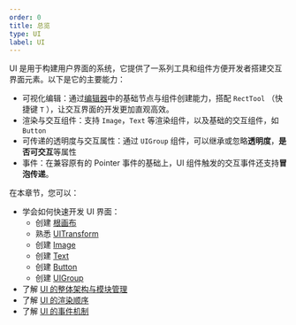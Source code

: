 ```yaml
---
order: 0
title: 总览
type: UI
label: UI
---
```


UI 是用于构建用户界面的系统，它提供了一系列工具和组件方便开发者搭建交互界面元素。以下是它的主要能力：

- 可视化编辑：通过[编辑器](https://galacean.antgroup.com/editor/projects)中的基础节点与组件创建能力，搭配 `RectTool` （快捷键 `T` ），让交互界面的开发更加直观高效。
- 渲染与交互组件：支持 `Image`，`Text` 等渲染组件，以及基础的交互组件，如 `Button`
- 可传递的透明度与交互属性：通过 `UIGroup` 组件，可以继承或忽略**透明度**，**是否可交互**等属性
- 事件：在兼容原有的 Pointer 事件的基础上，UI 组件触发的交互事件还支持**冒泡传递**。

在本章节，您可以：

- 学会如何快速开发 UI 界面：
  - 创建 [根画布](/docs/UI/quickStart/canvas)
  - 熟悉 [UITransform](/docs/UI/quickStart/transform)
  - 创建 [Image](/docs/UI/quickStart/image)
  - 创建 [Text](/docs/UI/quickStart/text)
  - 创建 [Button](/docs/UI/quickStart/button)
  - 创建 [UIGroup](/docs/UI/quickStart/group)
- 了解 [UI 的整体架构与模块管理](/docs/UI/system)
- 了解 [UI 的渲染顺序](/docs/UI/quickStart/order)
- 了解 [UI 的事件机制](/docs/UI/quickStart/event)

